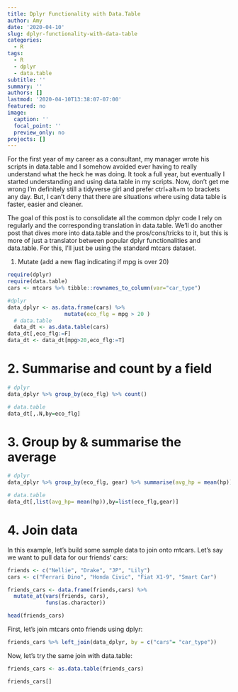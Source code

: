 ```yaml
---
title: Dplyr Functionality with Data.Table
author: Amy
date: '2020-04-10'
slug: dplyr-functionality-with-data-table
categories:
  - R
tags:
  - R
  - dplyr
  - data.table
subtitle: ''
summary: ''
authors: []
lastmod: '2020-04-10T13:38:07-07:00'
featured: no
image:
  caption: ''
  focal_point: ''
  preview_only: no
projects: []
---
```




For the first year of my career as a consultant, my manager wrote his scripts in data.table and I somehow avoided ever having to really understand what the heck he was doing. It took a full year, but eventually I started understanding and using data.table in my scripts. Now, don't get me wrong I'm definitely still a tidyverse girl and prefer ctrl+alt+m to brackets any day. But, I can't deny that there are situations where using data table is faster, easier and cleaner.

The goal of this post is to consolidate all the common dplyr code I rely on regularly and the corresponding translation in data.table. We'll do another post that dives more into data.table and the pros/cons/tricks to it, but this is more of just a translator between popular dplyr functionalities and data.table. For this, I'll just be using the standard mtcars dataset. 

1. Mutate (add a new flag indicating if mpg is over 20)

```r
require(dplyr)
require(data.table)
cars <- mtcars %>% tibble::rownames_to_column(var="car_type")

#dplyr
data_dplyr <- as.data.frame(cars) %>% 
                  mutate(eco_flg = mpg > 20 )
  # data.table 
  data_dt <- as.data.table(cars)
data_dt[,eco_flg:=F]
data_dt <- data_dt[mpg>20,eco_flg:=T]

```

# 2. Summarise and count by a field 

```r

# dplyr
data_dplyr %>% group_by(eco_flg) %>% count()

# data.table 
data_dt[,.N,by=eco_flg]

```

# 3. Group by & summarise the average 
```r

# dplyr
data_dplyr %>% group_by(eco_flg, gear) %>% summarise(avg_hp = mean(hp))

# data.table 
data_dt[,list(avg_hp= mean(hp)),by=list(eco_flg,gear)]

```


# 4. Join data 

In this example, let's build some sample data to join onto mtcars. Let's say we want to pull data for our friends' cars: 

```r

friends <- c("Nellie", "Drake", "JP", "Lily")
cars <- c("Ferrari Dino", "Honda Civic", "Fiat X1-9", "Smart Car")

friends_cars <- data.frame(friends,cars) %>%
  mutate_at(vars(friends, cars), 
            funs(as.character))

head(friends_cars)

```

First, let's join mtcars onto friends using dplyr: 

```r

friends_cars %>% left_join(data_dplyr, by = c("cars"= "car_type"))

```

Now, let's try the same join with data.table: 

```r

friends_cars <- as.data.table(friends_cars)

friends_cars[]

```
